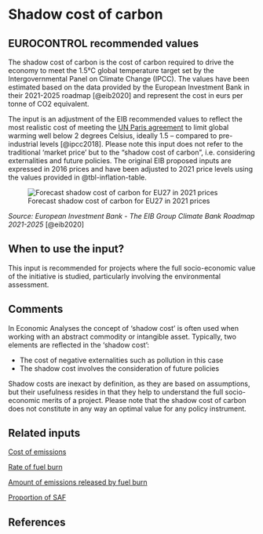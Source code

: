 # Shadow cost of carbon {#sec-shadow-cost-of-carbon}

## EUROCONTROL recommended values

The shadow cost of carbon is the cost of carbon required to drive the economy to meet the 1.5°C global temperature target set by the Intergovernmental Panel on Climate Change (IPCC). The values have been estimated based on the data provided by the European Investment Bank in their 2021-2025 roadmap [@eib2020] and represent the cost in eurs per tonne of CO2 equivalent.

The input is an adjustment of the EIB recommended values to reflect the most realistic cost of meeting the [UN Paris agreement](https://unfccc.int/process-and-meetings/the-paris-agreement/the-paris-agreement) to limit global warming well below 2 degrees Celsius, ideally 1.5 -- compared to pre-industrial levels [@ipcc2018]. Please note this input does not refer to the traditional 'market price' but to the "shadow cost of carbon", i.e. considering externalities and future policies. The original EIB proposed inputs are expressed in 2016 prices and have been adjusted to 2021 price levels using the values provided in @tbl-inflation-table.

![Forecast shadow cost of carbon for EU27 in 2021 prices](figures/cost_of_carbon.png){#fig-cost-of-carbon}

*Source: European Investment Bank - The EIB Group Climate Bank Roadmap 2021-2025* [@eib2020]

## When to use the input?

This input is recommended for projects where the full socio-economic value of the initiative is studied, particularly involving the environmental assessment.

## Comments

In Economic Analyses the concept of 'shadow cost' is often used when working with an abstract commodity or intangible asset. Typically, two elements are reflected in the 'shadow cost':

* The cost of negative externalities such as pollution in this case
* The shadow cost involves the consideration of future policies

Shadow costs are inexact by definition, as they are based on assumptions, but their usefulness resides in that they help to understand the full socio-economic merits of a project. Please note that the shadow cost of carbon does not constitute in any way an optimal value for any policy instrument.

## Related inputs

[Cost of emissions](#sec-cost-of-emissions)

[Rate of fuel burn](#sec-rate-of-fuel-burn)

[Amount of emissions released by fuel burn](#sec-amount-of-emissions-released-by-fuel-burn)

[Proportion of SAF](#sec-proportion-of-saf)

## References

